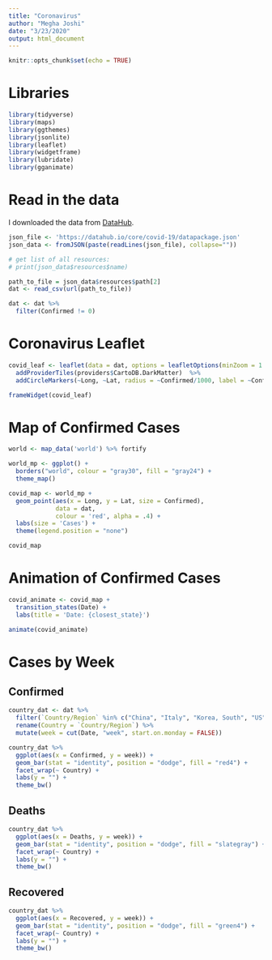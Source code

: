```yaml
---
title: "Coronavirus"
author: "Megha Joshi"
date: "3/23/2020"
output: html_document
---
```


```r
knitr::opts_chunk$set(echo = TRUE)
```

# Libraries

```r
library(tidyverse)
library(maps)
library(ggthemes)
library(jsonlite)
library(leaflet)
library(widgetframe)
library(lubridate)
library(gganimate)
```


# Read in the data

I downloaded the data from [DataHub](https://datahub.io/core/covid-19).

```r
json_file <- 'https://datahub.io/core/covid-19/datapackage.json'
json_data <- fromJSON(paste(readLines(json_file), collapse=""))

# get list of all resources:
# print(json_data$resources$name)

path_to_file = json_data$resources$path[2]
dat <- read_csv(url(path_to_file))

dat <- dat %>%
  filter(Confirmed != 0)

```


# Coronavirus Leaflet

```r
covid_leaf <- leaflet(data = dat, options = leafletOptions(minZoom = 1.5)) %>% 
  addProviderTiles(providers$CartoDB.DarkMatter)  %>%
  addCircleMarkers(~Long, ~Lat, radius = ~Confirmed/1000, label = ~Confirmed, fillOpacity = .2)

frameWidget(covid_leaf)
```

# Map of Confirmed Cases

```r
world <- map_data('world') %>% fortify

world_mp <- ggplot() +
  borders("world", colour = "gray30", fill = "gray24") +
  theme_map() 

covid_map <- world_mp +
  geom_point(aes(x = Long, y = Lat, size = Confirmed),
             data = dat, 
             colour = 'red', alpha = .4) +
  labs(size = 'Cases') +
  theme(legend.position = "none")

covid_map
```

# Animation of Confirmed Cases

```r
covid_animate <- covid_map +
  transition_states(Date) +
  labs(title = 'Date: {closest_state}') 

animate(covid_animate)
```


# Cases by Week

## Confirmed 

```r
country_dat <- dat %>%
  filter(`Country/Region` %in% c("China", "Italy", "Korea, South", "US")) %>%
  rename(Country = `Country/Region`) %>%
  mutate(week = cut(Date, "week", start.on.monday = FALSE))

country_dat %>%
  ggplot(aes(x = Confirmed, y = week)) +
  geom_bar(stat = "identity", position = "dodge", fill = "red4") + 
  facet_wrap(~ Country) +
  labs(y = "") + 
  theme_bw()
```

## Deaths

```r
country_dat %>%
  ggplot(aes(x = Deaths, y = week)) +
  geom_bar(stat = "identity", position = "dodge", fill = "slategray") + 
  facet_wrap(~ Country) +
  labs(y = "") + 
  theme_bw()
```


## Recovered

```r
country_dat %>%
  ggplot(aes(x = Recovered, y = week)) +
  geom_bar(stat = "identity", position = "dodge", fill = "green4") + 
  facet_wrap(~ Country) +
  labs(y = "") + 
  theme_bw()
```

